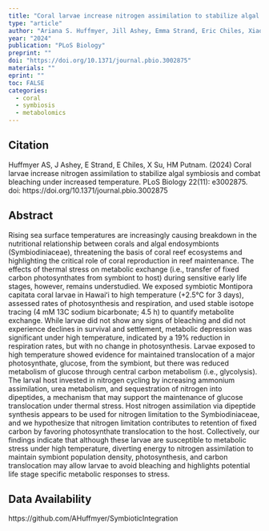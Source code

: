 ```yaml
---
title: "Coral larvae increase nitrogen assimilation to stabilize algal symbiosis and combat bleaching under increased temperature"
type: "article"
author: "Ariana S. Huffmyer, Jill Ashey, Emma Strand, Eric Chiles, Xiaoyang Su, Hollie M. Putnam. "
year: "2024"
publication: "PLoS Biology"
preprint: ""
doi: "https://doi.org/10.1371/journal.pbio.3002875"
materials: ""
eprint: ""
toc: FALSE
categories:
  - coral
  - symbiosis
  - metabolomics
---
```


## Citation

Huffmyer AS, J Ashey, E Strand, E Chiles, X Su, HM Putnam. (2024) Coral larvae increase nitrogen assimilation to stabilize algal symbiosis and combat bleaching under increased temperature. PLoS Biology 22(11): e3002875. doi: https://doi.org/10.1371/journal.pbio.3002875

## Abstract

Rising sea surface temperatures are increasingly causing breakdown in the nutritional relationship between corals and algal endosymbionts (Symbiodiniaceae), threatening the basis of coral reef ecosystems and highlighting the critical role of coral reproduction in reef maintenance. The effects of thermal stress on metabolic exchange (i.e., transfer of fixed carbon photosynthates from symbiont to host) during sensitive early life stages, however, remains understudied. We exposed symbiotic Montipora capitata coral larvae in Hawaiʻi to high temperature (+2.5°C for 3 days), assessed rates of photosynthesis and respiration, and used stable isotope tracing (4 mM 13C sodium bicarbonate; 4.5 h) to quantify metabolite exchange. While larvae did not show any signs of bleaching and did not experience declines in survival and settlement, metabolic depression was significant under high temperature, indicated by a 19% reduction in respiration rates, but with no change in photosynthesis. Larvae exposed to high temperature showed evidence for maintained translocation of a major photosynthate, glucose, from the symbiont, but there was reduced metabolism of glucose through central carbon metabolism (i.e., glycolysis). The larval host invested in nitrogen cycling by increasing ammonium assimilation, urea metabolism, and sequestration of nitrogen into dipeptides, a mechanism that may support the maintenance of glucose translocation under thermal stress. Host nitrogen assimilation via dipeptide synthesis appears to be used for nitrogen limitation to the Symbiodiniaceae, and we hypothesize that nitrogen limitation contributes to retention of fixed carbon by favoring photosynthate translocation to the host. Collectively, our findings indicate that although these larvae are susceptible to metabolic stress under high temperature, diverting energy to nitrogen assimilation to maintain symbiont population density, photosynthesis, and carbon translocation may allow larvae to avoid bleaching and highlights potential life stage specific metabolic responses to stress.

## Data Availability

https://github.com/AHuffmyer/SymbioticIntegration  

